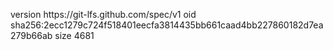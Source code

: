 version https://git-lfs.github.com/spec/v1
oid sha256:2ecc1279c724f518401eecfa3814435bb661caad4bb227860182d7ea279b66ab
size 4681
